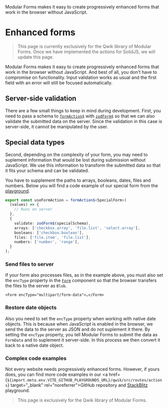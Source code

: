 
<Title>Enhanced forms</Title>
<Description>
  Modular Forms makes it easy to create progressively enhanced forms that work
  in the browser without JavaScript.
</Description>

# Enhanced forms

<Solid block>

> This page is currently exclusively for the Qwik library of Modular Forms. Once we have implemented the actions for SolidJS, we will update this page.

</Solid>

<Qwik block>

Modular Forms makes it easy to create progressively enhanced forms that work in the browser without JavaScript. And best of all, you don't have to compromise on functionality. Input validation works as usual and the first field with an error will still be focused automatically.

## Server-side validation

There are a few small things to keep in mind during development. First, you need to pass a schema to <A href="../../api/formAction$">`formAction$`</A> with <A href="../../api/zodForm$">`zodForm$`</A> so that we can also validate the submitted data on the server. Since the validation in this case is server-side, it cannot be manipulated by the user.

## Special data types

Second, depending on the complexity of your form, you may need to suplement information that would be lost during submission without JavaScript. We use this information to transform the submitted data so that it fits your schema and can be validated.

You have to supplement the paths to arrays, booleans, dates, files and numbers. Below you will find a code example of our special form from the <A href="/playground/special">playground</A>.

```ts
export const useFormAction = formAction$<SpecialForm>(
  (values) => {
    // Runs on server
  },
  {
    validate: zodForm$(specialSchema),
    arrays: ['checkbox.array', 'file.list', 'select.array'],
    booleans: ['checkbox.boolean'],
    files: ['file.item', 'file.list'],
    numbers: ['number', 'range'],
  }
);
```

### Send files to server

If your form also processes files, as in the example above, you must also set the `encType` property in the <A href="../../api/Form">`Form`</A> component so that the browser transfers the files to the server as `Blob`.

```tsx
<Form encType="multipart/form-data">…</Form>
```

### Restore date objects

Also you need to set the `encType` property when working with native date objects. This is because when JavaScript is enabled in the browser, we send the data to the server as JSON and do not suplement it there. By setting the `encType` property, you tell Modular Forms to submit the data as `FormData` and to suplement it server-side. In this process we then convert it back to a native date object.

### Complex code examples

Not every website needs progressively enhanced forms. However, if yours does, you can find more code examples in our <a href={`${import.meta.env.VITE_GITHUB_PLAYGROUNDS_URL}/qwik/src/routes/actions`} target="\_blank" rel="noreferrer">GitHub</a> repository and <a href={import.meta.env.VITE_STACKBLITZ_QWIK_ACTIONS_URL} target="\_blank" rel="noreferrer">StackBlitz</a> playground.

</Qwik>

<PreactOrReact block>

<HttpStatusCode code={404} />

> This page is exclusively for the Qwik library of Modular Forms.

</PreactOrReact>
